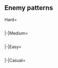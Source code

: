 <!--
{{Notice|The following enemy patterns and ship drops were auto-generated and currently are under review.<br>Use with caution!}}
-->
==Enemy patterns==
<!--
AUTOGENERATED, leave a comment on this subpage if you have found any issues (incorrect or missing info, non-optimal order, etc.)
-->
{{Section}}
<tabber>
Hard=
{{Event/Map|
{{Event/MapNode|A|Hard|x=93|y=152}}
{{Event/MapNode|B|Hard|x=158|y=193|size=30}}
{{Event/MapNode|C|Hard|x=182|y=120}}
{{Event/MapNode|D|Hard|x=190|y=224|size=30}}
{{Event/MapNode|E|Hard|x=210|y=175}}
{{Event/MapNode|F|Hard|x=250|y=142}}
{{Event/MapNode|G|Hard|x=265|y=215}}
{{Event/MapNode|H|Hard|x=292|y=277}}
{{Event/MapNode|I|Hard|x=297|y=112}}
{{Event/MapNode|J|Hard|x=345|y=200}}
{{Event/MapNode|K|Hard|x=352|y=305}}
{{Event/MapNode|L|Hard|x=350|y=68}}
{{Event/MapNode|M|Hard|x=379|y=260}}
{{Event/MapNode|N|Hard|x=375|y=160}}
{{Event/MapNode|O|Hard|x=425|y=230}}
{{Event/MapNode|P|Hard|x=409|y=75|size=30}}
{{Event/MapNode|Q|Hard|x=425|y=112|size=30}}
{{Event/MapNode|R|Hard|x=452|y=140|size=30}}
{{Event/MapNode|S|Hard|x=475|y=261}}
{{Event/MapNode|T|Hard|x=465|y=98|size=30}}
{{Event/MapNode|U|Hard|x=507|y=110|size=30}}
{{Event/MapNode|V|Hard|x=547|y=120|size=30}}
{{Event/MapNode|W|Hard|x=557|y=155|size=30}}
{{Event/MapNode|X|Hard|x=560|y=255}}
{{Event/MapNode|Y|Hard|x=580|y=220|size=30}}
{{Event/MapNode|Z|Hard|x=590|y=110}}
}}
<div class="scrollable" style="width:800px;max-height:400px;overflow:auto;">
{{NodeInfo|diff=Hard|name=深海潜水艦 待伏前衛部隊B群
|A
|Normal
|{{TooltipSimple|Echelon|21% (808/3883)}}<br>{{TooltipSimple|Line Abreast|21% (828/3883)}}
|Submarine Ka-Class/Elite
|Submarine Ka-Class/Elite
|Submarine Ka-Class/Elite
|Submarine Ka-Class/Elite
|-
|A
|Normal
|{{TooltipSimple|Echelon|20% (781/3883)}}<br>{{TooltipSimple|Line Abreast|19% (729/3883)}}
|Submarine Ka-Class/Elite
|Submarine Ka-Class/Elite
|Submarine Ka-Class/Elite
|Submarine Ka-Class/Elite
|Submarine Ka-Class
|Submarine Ka-Class
|-
|A
|Normal
|{{TooltipSimple|Echelon|19% (737/3883)}}
|Submarine Ka-Class/Flagship
|Submarine Ka-Class/Elite
|Submarine Ka-Class/Elite
|Submarine Ka-Class/Elite
|Submarine Ka-Class/Elite
|Submarine Ka-Class/Elite
}}
{{NodeInfo|diff=Hard|name=深海潜水艦 待伏支援部隊 II群
|C
|Normal
|{{TooltipSimple|Double Line|33% (836/2511)}}<br>{{TooltipSimple|Echelon|43% (1074/2511)}}
|Submarine So-Class/Flagship
|Submarine So-Class/Elite
|Submarine So-Class/Elite
|Light Cruiser Tsu-Class/Elite
|Destroyer I-Class/Late Model
|Destroyer I-Class/Late Model
|-
|C
|Normal
|{{TooltipSimple|Double Line|24% (601/2511)}}
|Submarine So-Class/Flagship
|Submarine So-Class/Flagship
|Submarine So-Class/Flagship
|Light Cruiser Tsu-Class/Elite
|Destroyer I-Class/Late Model
|Destroyer I-Class/Late Model
}}
{{NodeInfo|diff=Hard|name=深海潜水艦 待伏前衛部隊A群
|E
|Normal
|{{TooltipSimple|Echelon|31% (3261/10517)}}<br>{{TooltipSimple|Line Abreast|25% (2664/10517)}}
|Submarine Ka-Class/Elite
|Submarine Ka-Class/Elite
|Submarine Ka-Class/Elite
|Submarine Ka-Class/Elite
|Submarine Ka-Class
|Submarine Ka-Class
|-
|E
|Normal
|{{TooltipSimple|Echelon|24% (2543/10517)}}<br>{{TooltipSimple|Line Abreast|19% (2049/10517)}}
|Submarine Ka-Class/Flagship
|Submarine Ka-Class/Flagship
|Submarine Ka-Class/Flagship
|Submarine Ka-Class/Flagship
|Submarine Ka-Class
|Submarine Ka-Class
}}
{{NodeInfo|diff=Hard|name=深海潜水艦 待伏部隊本隊
|F
|Normal
|{{TooltipSimple|Echelon|15% (1486/10157)}}
|Submarine So-Class/Elite
|Submarine So-Class/Elite
|Submarine So-Class/Elite
|Submarine So-Class
|Submarine So-Class
|-
|F
|Normal
|{{TooltipSimple|Echelon|20% (1988/10157)}}
|Submarine So-Class/Elite
|Submarine So-Class/Elite
|Submarine So-Class/Elite
|Submarine So-Class/Elite
|Submarine So-Class
|-
|F
|Normal
|{{TooltipSimple|Echelon|31% (3122/10157)}}
|Submarine So-Class/Elite
|Submarine So-Class/Elite
|Submarine So-Class/Elite
|Submarine So-Class/Elite
|Submarine So-Class/Elite
|-
|F
|Normal
|{{TooltipSimple|Echelon|35% (3561/10157)}}
|Submarine So-Class/Flagship
|Submarine So-Class/Elite
|Submarine So-Class/Elite
|Submarine So-Class/Elite
|Submarine So-Class/Elite
}}
{{NodeInfo|diff=Hard|name=深海潜水艦 待伏前衛部隊C群
|G
|Normal
|{{TooltipSimple|Echelon|20% (3481/17080)}}<br>{{TooltipSimple|Line Abreast|20% (3418/17080)}}
|Submarine Ka-Class/Flagship
|Submarine Ka-Class
|Submarine Ka-Class
|-
|G
|Normal
|{{TooltipSimple|Echelon|20% (3412/17080)}}<br>{{TooltipSimple|Line Abreast|20% (3394/17080)}}
|Submarine Ka-Class/Flagship
|Submarine Ka-Class
|Submarine Ka-Class
|Submarine Ka-Class
|-
|G
|Normal
|{{TooltipSimple|Echelon|20% (3375/17080)}}
|Submarine Ka-Class/Flagship
|Submarine Ka-Class/Flagship
|Submarine Ka-Class
|Submarine Ka-Class
}}
{{NodeInfo|diff=Hard|name=深海潜水艦 待伏増派部隊
|H
|Normal
|{{TooltipSimple|Echelon|25% (406/1628)}}<br>{{TooltipSimple|Line Abreast|25% (409/1628)}}
|Submarine So-Class/Elite
|Submarine So-Class/Elite
|Submarine So-Class
|Submarine So-Class
|-
|H
|Normal
|{{TooltipSimple|Echelon|24% (397/1628)}}<br>{{TooltipSimple|Line Abreast|26% (416/1628)}}
|Submarine So-Class/Elite
|Submarine So-Class/Elite
|Submarine So-Class/Elite
|Submarine So-Class
|Submarine So-Class
}}
{{NodeInfo|diff=Hard|name=深海潜水艦 待伏支援部隊 I群
|I
|Normal
|{{TooltipSimple|Double Line|41% (3617/8789)}}<br>{{TooltipSimple|Echelon|30% (2627/8789)}}
|Light Cruiser He-Class/Flagship
|Light Cruiser Tsu-Class/Elite
|Destroyer I-Class/Late Model
|Destroyer I-Class/Late Model
|Submarine So-Class/Elite
|Submarine So-Class/Elite
|-
|I
|Normal
|{{TooltipSimple|Double Line|29% (2545/8789)}}
|Light Cruiser He-Class/Flagship
|Light Cruiser Tsu-Class/Elite
|Destroyer I-Class/Late Model
|Destroyer I-Class/Late Model
|Submarine So-Class/Flagship
|Submarine So-Class/Flagship
}}
{{NodeInfo|diff=Hard|name=深海任務部隊 艦載機群
|K
|Defense
|{{TooltipSimple|Diamond|26% (177/668)}}
|Aircraft Carrier Princess/IV
|Light Cruiser Tsu-Class/Elite
|Destroyer Ha-Class/Late Model
|Destroyer Ha-Class/Late Model
|Destroyer Ha-Class/Late Model
|Destroyer Ha-Class/Late Model
|-
|K
|Defense
|{{TooltipSimple|Diamond|44% (294/668)}}
|Aircraft Carrier Princess/IV
|Light Carrier Nu-Class/Elite II
|Light Cruiser Tsu-Class/Elite
|Destroyer Ha-Class/Late Model
|Destroyer Ha-Class/Late Model
|Destroyer Ha-Class/Late Model
|-
|K
|Defense
|{{TooltipSimple|Diamond|29% (197/668)}}
|Aircraft Carrier Princess/IV
|Light Carrier Nu-Class/Elite II
|Light Carrier Nu-Class/Elite II
|Light Cruiser Tsu-Class/Elite
|Destroyer Ha-Class/Late Model
|Destroyer Ha-Class/Late Model
}}
{{NodeInfo|diff=Hard|name=深海任務部隊 艦載機群
|M
|Defense
|{{TooltipSimple|Diamond|25% (4097/16425)}}
|Light Carrier Nu-Class/Flagship II
|Light Carrier Nu-Class/Elite
|Light Carrier Nu-Class/Elite
|Light Cruiser Tsu-Class/Elite
|Destroyer Ha-Class/Late Model
|Destroyer Ha-Class/Late Model
|-
|M
|Defense
|{{TooltipSimple|Diamond|45% (7384/16425)}}
|Light Carrier Nu-Class/Flagship II
|Light Carrier Nu-Class/Elite II
|Light Carrier Nu-Class/Elite
|Light Cruiser Tsu-Class/Elite
|Destroyer Ha-Class/Late Model
|Destroyer Ha-Class/Late Model
|-
|M
|Defense
|{{TooltipSimple|Diamond|30% (4944/16425)}}
|Light Carrier Nu-Class/Flagship II
|Light Carrier Nu-Class/Elite II
|Light Carrier Nu-Class/Elite II
|Light Cruiser Tsu-Class/Elite
|Destroyer Ha-Class/Late Model
|Destroyer Ha-Class/Late Model
}}
{{NodeInfo|diff=Hard|name=深海潜水艦 第二待伏部隊
|N
|Normal
|{{TooltipSimple|Echelon|24% (307/1288)}}
|Submarine So-Class/Elite
|Submarine So-Class/Elite
|Submarine So-Class/Elite
|Submarine So-Class
|Submarine So-Class
|-
|N
|Normal
|{{TooltipSimple|Echelon|27% (347/1288)}}
|Submarine So-Class/Elite
|Submarine So-Class/Elite
|Submarine So-Class/Elite
|Submarine So-Class/Elite
|Submarine So-Class/Elite
|-
|N
|Normal
|{{TooltipSimple|Echelon|26% (336/1288)}}
|Submarine So-Class/Flagship
|Submarine So-Class/Elite
|Submarine So-Class/Elite
|Submarine So-Class/Elite
|Submarine So-Class/Elite
|-
|N
|Normal
|{{TooltipSimple|Echelon|23% (298/1288)}}
|Submarine So-Class/Flagship
|Submarine So-Class/Flagship
|Submarine So-Class/Elite
|Submarine So-Class/Elite
|Submarine So-Class/Elite
}}
{{NodeInfo|diff=Hard|name=深海任務部隊 艦載機群
|R
|Defense
|{{TooltipSimple|Diamond|47% (4415/9326)}}
|Aircraft Carrier Princess/IV
|Light Carrier Nu-Class/Flagship III
|Light Cruiser Tsu-Class/Elite
|Destroyer Ha-Class/Late Model
|Destroyer Ha-Class/Late Model
|Destroyer Ha-Class/Late Model
|-
|R
|Defense
|{{TooltipSimple|Diamond|37% (3484/9326)}}
|Aircraft Carrier Princess/IV
|Light Carrier Nu-Class/Flagship III
|Light Carrier Nu-Class/Flagship III
|Light Cruiser Tsu-Class/Elite
|Destroyer Ha-Class/Late Model
|Destroyer Ha-Class/Late Model
|-
|R
|Defense
|{{TooltipSimple|Diamond|15% (1427/9326)}}
|Aircraft Carrier Princess/IV
|Light Carrier Nu-Class/Flagship III
|Light Carrier Nu-Class/Flagship III
|Light Carrier Nu-Class/Flagship III
|Destroyer Ha-Class/Late Model
|Destroyer Ha-Class/Late Model
}}
{{NodeInfo|diff=Hard|name=深棲棲艦 島嶼配備PT部隊
|S
|Night
|{{TooltipSimple|Line Ahead|34% (5366/15568)}}<br>{{TooltipSimple|Echelon|35% (5472/15568)}}
|PT Imp Pack/III
|PT Imp Pack/III
|PT Imp Pack/II
|PT Imp Pack/II
|PT Imp Pack/II
|-
|S
|Night
|{{TooltipSimple|Line Ahead|30% (4730/15568)}}
|PT Imp Pack/III
|PT Imp Pack/III
|PT Imp Pack/II
|PT Imp Pack/II
|PT Imp Pack/II
|PT Imp Pack/II
}}
{{NodeInfo|diff=Hard|name=深海任務部隊 艦載機群
|T
|Defense
|{{TooltipSimple|Diamond|45% (24771/54931)}}
|Aircraft Carrier Princess/IV
|Light Carrier Nu-Class/Elite II
|Light Cruiser Tsu-Class/Elite
|Destroyer Ha-Class/Late Model
|Destroyer Ha-Class/Late Model
|Destroyer Ha-Class/Late Model
|-
|T
|Defense
|{{TooltipSimple|Diamond|37% (20187/54931)}}
|Aircraft Carrier Princess/IV
|Light Carrier Nu-Class/Elite II
|Light Carrier Nu-Class/Elite II
|Light Cruiser Tsu-Class/Elite
|Destroyer Ha-Class/Late Model
|Destroyer Ha-Class/Late Model
|-
|T
|Defense
|{{TooltipSimple|Diamond|18% (9973/54931)}}
|Aircraft Carrier Princess/IV
|Light Carrier Nu-Class/Flagship III
|Light Carrier Nu-Class/Flagship III
|Light Cruiser Tsu-Class/Elite
|Destroyer Ha-Class/Late Model
|Destroyer Ha-Class/Late Model
}}
{{NodeInfo|diff=Hard|name=深海任務部隊 艦載機群
|U
|Defense
|{{TooltipSimple|Diamond|45% (22254/49855)}}
|Light Carrier Nu-Class/Kai Flagship IV
|Light Carrier Nu-Class/Elite II
|Light Carrier Nu-Class/Elite II
|Light Cruiser Tsu-Class/Elite
|Destroyer Ha-Class/Late Model
|Destroyer Ha-Class/Late Model
|-
|U
|Defense
|{{TooltipSimple|Diamond|36% (18192/49855)}}
|Light Carrier Nu-Class/Kai Flagship IV
|Light Carrier Nu-Class/Flagship III
|Light Carrier Nu-Class/Flagship III
|Light Cruiser Tsu-Class/Elite
|Destroyer Ha-Class/Late Model
|Destroyer Ha-Class/Late Model
|-
|U
|Defense
|{{TooltipSimple|Diamond|19% (9409/49855)}}
|Light Carrier Nu-Class/Kai Flagship IV
|Light Carrier Nu-Class/Flagship III
|Light Carrier Nu-Class/Flagship III
|Light Carrier Nu-Class/Flagship III
|Destroyer Ha-Class/Late Model
|Destroyer Ha-Class/Late Model
}}
{{NodeInfo|diff=Hard|name=深海任務部隊 護衛艦艇群
|V
|Normal
|{{TooltipSimple|Line Ahead|53% (25536/48259)}}<br>{{TooltipSimple|Double Line|28% (13729/48259)}}
|Light Cruiser He-Class/Flagship
|Light Cruiser Tsu-Class/Elite
|Destroyer Ha-Class/Late Model Elite
|Destroyer Ha-Class/Late Model Elite
|Destroyer Ha-Class/Late Model
|Destroyer Ha-Class/Late Model
|-
|V
|Normal
|{{TooltipSimple|Line Ahead|19% (8994/48259)}}
|Light Cruiser He-Class/Flagship
|Light Cruiser Tsu-Class/Elite
|Light Cruiser Tsu-Class/Elite
|Destroyer Ha-Class/Late Model Elite
|Destroyer Ha-Class/Late Model Elite
|Destroyer Ha-Class/Late Model Elite
}}
{{NodeInfo|diff=Hard|name=深海任務部隊 護衛空母群
|W
|Normal
|{{TooltipSimple|Line Ahead|45% (20916/46543)}}<br>{{TooltipSimple|Diamond|37% (17148/46543)}}
|Light Carrier Nu-Class/Flagship III
|Light Carrier Nu-Class/Flagship III
|Battleship Ru-Class/Flagship
|Light Cruiser Tsu-Class/Elite
|Destroyer Ha-Class/Late Model
|Destroyer Ha-Class/Late Model
|-
|W
|Normal
|{{TooltipSimple|Line Ahead|18% (8479/46543)}}
|Light Carrier Nu-Class/Flagship III
|Light Carrier Nu-Class/Flagship III
|Battleship Ru-Class/Kai Flagship
|Light Cruiser Tsu-Class/Elite
|Destroyer Ha-Class/Late Model Elite
|Destroyer Ha-Class/Late Model Elite
}}
{{NodeInfo|diff=Hard|name=深棲棲艦 海峡配備水雷戦隊
|X
|Night
|{{TooltipSimple|Line Ahead|35% (4272/12134)}}<br>{{TooltipSimple|Echelon|35% (4201/12134)}}
|Destroyer Ro-Class/Late Model
|Destroyer Ro-Class/Late Model
|Destroyer Ro-Class/Late Model
|Destroyer Ro-Class/Late Model
|PT Imp Pack/III
|PT Imp Pack/III
|-
|X
|Night
|{{TooltipSimple|Line Ahead|30% (3661/12134)}}
|Destroyer Ro-Class/Late Model
|Destroyer Ro-Class/Late Model
|Destroyer Ro-Class/Late Model
|Destroyer Ro-Class/Late Model
|PT Imp Pack/IV
|PT Imp Pack/IV
}}
{{NodeInfo|diff=Hard|name=深棲棲艦 海峡旧式戦艦部隊
|Y
|NightToDay
|{{TooltipSimple|Cruising<br>Formation 4|41% (4399/10766)}}
|Battleship Ru-Class/Flagship
|Battleship Ru-Class/Flagship
|Battleship Ru-Class/Flagship
|Battleship Ru-Class/Flagship
|Battleship Ru-Class/Elite
|Battleship Ru-Class/Elite
|Heavy Cruiser Ri-Class/Flagship
|Heavy Cruiser Ri-Class/Flagship
|Destroyer Ro-Class/Late Model
|Destroyer Ro-Class/Late Model
|Destroyer I-Class
|Destroyer I-Class
|-
|Y
|NightToDay
|{{TooltipSimple|Cruising<br>Formation 4|59% (6367/10766)}}
|Battleship Ru-Class/Flagship
|Battleship Ru-Class/Flagship
|Battleship Ru-Class/Flagship
|Battleship Ru-Class/Flagship
|Battleship Ru-Class/Flagship
|Battleship Ru-Class/Flagship
|Heavy Cruiser Ri-Class/Flagship
|Heavy Cruiser Ri-Class/Flagship
|Destroyer Ro-Class/Late Model
|Destroyer Ro-Class/Late Model
|Destroyer Ro-Class/Late Model
|Destroyer Ro-Class/Late Model
}}
{{NodeInfo|diff=Hard|name=深海任務部隊 護衛空母群
|Z
|Boss
|{{TooltipSimple|Cruising<br>Formation 4|83% (34178/41149)}}
|Light Carrier Nu-Class/Kai Flagship IV
|Light Carrier Nu-Class/Elite II
|Light Carrier Nu-Class/Elite II
|Battleship Ru-Class/Flagship
|Destroyer Ha-Class/Late Model
|Destroyer Ha-Class/Late Model
|Light Cruiser He-Class/Flagship
|Light Cruiser Tsu-Class/Elite
|Destroyer Ha-Class/Late Model
|Destroyer Ha-Class/Late Model
|Destroyer Ha-Class/Late Model
|Destroyer Ha-Class/Late Model
|-
|Z
|Boss
|{{TooltipSimple|Cruising<br>Formation 4|17% (6971/41149)}}<br>(Final)
|Light Carrier Nu-Class/Kai Flagship IV
|Light Carrier Nu-Class/Elite II
|Light Carrier Nu-Class/Elite II
|Battleship Ru-Class/Kai Flagship
|Destroyer Ha-Class/Late Model Elite
|Destroyer Ha-Class/Late Model Elite
|Light Cruiser He-Class/Flagship
|Light Cruiser Tsu-Class/Elite
|Destroyer Ha-Class/Late Model Elite
|Destroyer Ha-Class/Late Model Elite
|Destroyer Ha-Class/Late Model Elite
|Destroyer Ha-Class/Late Model Elite
}}
</div> <!-- overflow -->
|-|Medium=
{{Event/Map|
{{Event/MapNode|A|Medium|x=93|y=152}}
{{Event/MapNode|B|Medium|x=158|y=193|size=30}}
{{Event/MapNode|C|Medium|x=182|y=120}}
{{Event/MapNode|D|Medium|x=190|y=224|size=30}}
{{Event/MapNode|E|Medium|x=210|y=175}}
{{Event/MapNode|F|Medium|x=250|y=142}}
{{Event/MapNode|G|Medium|x=265|y=215}}
{{Event/MapNode|H|Medium|x=292|y=277}}
{{Event/MapNode|I|Medium|x=297|y=112}}
{{Event/MapNode|J|Medium|x=345|y=200}}
{{Event/MapNode|K|Medium|x=352|y=305}}
{{Event/MapNode|L|Medium|x=350|y=68}}
{{Event/MapNode|M|Medium|x=379|y=260}}
{{Event/MapNode|N|Medium|x=375|y=160}}
{{Event/MapNode|O|Medium|x=425|y=230}}
{{Event/MapNode|P|Medium|x=409|y=75|size=30}}
{{Event/MapNode|Q|Medium|x=425|y=112|size=30}}
{{Event/MapNode|R|Medium|x=452|y=140|size=30}}
{{Event/MapNode|S|Medium|x=475|y=261}}
{{Event/MapNode|T|Medium|x=465|y=98|size=30}}
{{Event/MapNode|U|Medium|x=507|y=110|size=30}}
{{Event/MapNode|V|Medium|x=547|y=120|size=30}}
{{Event/MapNode|W|Medium|x=557|y=155|size=30}}
{{Event/MapNode|X|Medium|x=560|y=255}}
{{Event/MapNode|Y|Medium|x=580|y=220|size=30}}
{{Event/MapNode|Z|Medium|x=590|y=110}}
}}
<div class="scrollable" style="width:800px;max-height:400px;overflow:auto;">
{{NodeInfo|diff=Medium|name=深海潜水艦 待伏前衛部隊B群
|A
|Normal
|{{TooltipSimple|Echelon|24% (277/1132)}}<br>{{TooltipSimple|Line Abreast|26% (291/1132)}}
|Submarine Ka-Class/Elite
|Submarine Ka-Class/Elite
|Submarine Ka-Class
|Submarine Ka-Class
|-
|A
|Normal
|{{TooltipSimple|Echelon|14% (163/1132)}}<br>{{TooltipSimple|Line Abreast|13% (152/1132)}}
|Submarine Ka-Class/Elite
|Submarine Ka-Class/Elite
|Submarine Ka-Class/Elite
|Submarine Ka-Class/Elite
|-
|A
|Normal
|{{TooltipSimple|Echelon|11% (119/1132)}}<br>{{TooltipSimple|Line Abreast|11% (130/1132)}}
|Submarine Ka-Class/Elite
|Submarine Ka-Class/Elite
|Submarine Ka-Class/Elite
|Submarine Ka-Class/Elite
|Submarine Ka-Class
|Submarine Ka-Class
}}
{{NodeInfo|diff=Medium|name=深海潜水艦 待伏支援部隊 II群
|C
|Normal
|{{TooltipSimple|Double Line|37% (289/785)}}<br>{{TooltipSimple|Echelon|39% (309/785)}}
|Submarine So-Class/Elite
|Submarine So-Class
|Submarine So-Class
|Light Cruiser Tsu-Class
|Destroyer I-Class
|Destroyer I-Class
|-
|C
|Normal
|{{TooltipSimple|Double Line|24% (187/785)}}
|Submarine So-Class/Elite
|Submarine So-Class/Elite
|Submarine So-Class/Elite
|Light Cruiser Tsu-Class
|Destroyer I-Class
|Destroyer I-Class
}}
{{NodeInfo|diff=Medium|name=深海潜水艦 待伏前衛部隊A群
|E
|Normal
|{{TooltipSimple|Echelon|19% (696/3619)}}<br>{{TooltipSimple|Line Abreast|20% (724/3619)}}
|Submarine Ka-Class/Elite
|Submarine Ka-Class/Elite
|Submarine Ka-Class
|Submarine Ka-Class
|Submarine Ka-Class
|-
|E
|Normal
|{{TooltipSimple|Echelon|20% (732/3619)}}<br>{{TooltipSimple|Line Abreast|21% (746/3619)}}
|Submarine Ka-Class/Elite
|Submarine Ka-Class/Elite
|Submarine Ka-Class/Elite
|Submarine Ka-Class
|Submarine Ka-Class
|Submarine Ka-Class
|-
|E
|Normal
|{{TooltipSimple|Echelon|10% (350/3619)}}<br>{{TooltipSimple|Line Abreast|10% (371/3619)}}
|Submarine Ka-Class/Elite
|Submarine Ka-Class/Elite
|Submarine Ka-Class/Elite
|Submarine Ka-Class/Elite
|Submarine Ka-Class
|Submarine Ka-Class
}}
{{NodeInfo|diff=Medium|name=深海潜水艦 待伏部隊本隊
|F
|Normal
|{{TooltipSimple|Echelon|51% (1832/3558)}}
|Submarine So-Class/Elite
|Submarine So-Class
|Submarine So-Class
|Submarine So-Class
|-
|F
|Normal
|{{TooltipSimple|Echelon|34% (1201/3558)}}
|Submarine So-Class/Elite
|Submarine So-Class/Elite
|Submarine So-Class
|Submarine So-Class
|Submarine So-Class
|-
|F
|Normal
|{{TooltipSimple|Echelon|15% (525/3558)}}
|Submarine So-Class/Elite
|Submarine So-Class/Elite
|Submarine So-Class/Elite
|Submarine So-Class
|Submarine So-Class
}}
{{NodeInfo|diff=Medium|name=深海潜水艦 待伏前衛部隊C群
|G
|Normal
|{{TooltipSimple|Echelon|30% (2308/7615)}}<br>{{TooltipSimple|Line Abreast|29% (2230/7615)}}
|Submarine Ka-Class/Elite
|Submarine Ka-Class
|Submarine Ka-Class
|-
|G
|Normal
|{{TooltipSimple|Echelon|20% (1540/7615)}}<br>{{TooltipSimple|Line Abreast|20% (1537/7615)}}
|Submarine Ka-Class/Flagship
|Submarine Ka-Class
|Submarine Ka-Class
}}
{{NodeInfo|diff=Medium|name=深海潜水艦 待伏増派部隊
|H
|Normal
|{{TooltipSimple|Echelon|9% (32/341)}}<br>{{TooltipSimple|Line Abreast|10% (34/341)}}
|Submarine So-Class/Elite
|Submarine So-Class
|Submarine So-Class
|-
|H
|Normal
|{{TooltipSimple|Echelon|27% (92/341)}}<br>{{TooltipSimple|Line Abreast|24% (81/341)}}
|Submarine So-Class/Elite
|Submarine So-Class
|Submarine So-Class
|Submarine So-Class
|-
|H
|Normal
|{{TooltipSimple|Echelon|12% (40/341)}}<br>{{TooltipSimple|Line Abreast|18% (62/341)}}
|Submarine So-Class/Elite
|Submarine So-Class/Elite
|Submarine So-Class
|Submarine So-Class
}}
{{NodeInfo|diff=Medium|name=深海潜水艦 待伏支援部隊 I群
|I
|Normal
|{{TooltipSimple|Double Line|41% (1375/3341)}}<br>{{TooltipSimple|Echelon|30% (1001/3341)}}
|Light Cruiser Ho-Class/Flagship
|Light Cruiser Tsu-Class
|Destroyer I-Class
|Destroyer I-Class
|Submarine So-Class
|Submarine So-Class
|-
|I
|Normal
|{{TooltipSimple|Double Line|29% (965/3341)}}
|Light Cruiser Ho-Class/Flagship
|Light Cruiser Tsu-Class
|Destroyer I-Class
|Destroyer I-Class
|Submarine So-Class/Elite
|Submarine So-Class/Elite
}}
{{NodeInfo|diff=Medium|name=深海任務部隊 艦載機群
|K
|Defense
|{{TooltipSimple|Diamond|23% (53/235)}}
|Aircraft Carrier Princess/III
|Light Cruiser Tsu-Class
|Destroyer Ro-Class/Late Model
|Destroyer Ro-Class/Late Model
|Destroyer Ro-Class/Late Model
|Destroyer Ro-Class/Late Model
|-
|K
|Defense
|{{TooltipSimple|Diamond|43% (101/235)}}
|Aircraft Carrier Princess/III
|Light Carrier Nu-Class/Elite
|Light Cruiser Tsu-Class
|Destroyer Ro-Class/Late Model
|Destroyer Ro-Class/Late Model
|Destroyer Ro-Class/Late Model
|-
|K
|Defense
|{{TooltipSimple|Diamond|34% (81/235)}}
|Aircraft Carrier Princess/III
|Light Carrier Nu-Class/Elite
|Light Carrier Nu-Class/Elite
|Light Cruiser Tsu-Class
|Destroyer Ro-Class/Late Model
|Destroyer Ro-Class/Late Model
}}
{{NodeInfo|diff=Medium|name=深海任務部隊 艦載機群
|M
|Defense
|{{TooltipSimple|Diamond|26% (1899/7343)}}
|Light Carrier Nu-Class/Flagship II
|Light Carrier Nu-Class
|Light Carrier Nu-Class
|Light Cruiser Tsu-Class
|Destroyer Ro-Class/Late Model
|Destroyer Ro-Class/Late Model
|-
|M
|Defense
|{{TooltipSimple|Diamond|45% (3284/7343)}}
|Light Carrier Nu-Class/Flagship II
|Light Carrier Nu-Class/Elite
|Light Carrier Nu-Class
|Light Cruiser Tsu-Class
|Destroyer Ro-Class/Late Model
|Destroyer Ro-Class/Late Model
|-
|M
|Defense
|{{TooltipSimple|Diamond|29% (2160/7343)}}
|Light Carrier Nu-Class/Flagship II
|Light Carrier Nu-Class/Elite
|Light Carrier Nu-Class/Elite
|Light Cruiser Tsu-Class
|Destroyer Ro-Class/Late Model
|Destroyer Ro-Class/Late Model
}}
{{NodeInfo|diff=Medium|name=深海潜水艦 第二待伏部隊
|N
|Normal
|{{TooltipSimple|Echelon|17% (91/533)}}
|Submarine So-Class/Elite
|Submarine So-Class
|Submarine So-Class
|Submarine So-Class
|-
|N
|Normal
|{{TooltipSimple|Echelon|29% (156/533)}}
|Submarine So-Class/Elite
|Submarine So-Class/Elite
|Submarine So-Class
|Submarine So-Class
|-
|N
|Normal
|{{TooltipSimple|Echelon|34% (179/533)}}
|Submarine So-Class/Elite
|Submarine So-Class/Elite
|Submarine So-Class
|Submarine So-Class
|Submarine So-Class
|-
|N
|Normal
|{{TooltipSimple|Echelon|20% (107/533)}}
|Submarine So-Class/Elite
|Submarine So-Class/Elite
|Submarine So-Class/Elite
|Submarine So-Class
|Submarine So-Class
}}
{{NodeInfo|diff=Medium|name=深海任務部隊 艦載機群
|R
|Defense
|{{TooltipSimple|Diamond|55% (422/764)}}
|Aircraft Carrier Princess/III
|Light Carrier Nu-Class/Elite II
|Light Cruiser Tsu-Class
|Destroyer Ro-Class/Late Model
|Destroyer Ro-Class/Late Model
|Destroyer Ro-Class/Late Model
|-
|R
|Defense
|{{TooltipSimple|Diamond|40% (309/764)}}
|Aircraft Carrier Princess/III
|Light Carrier Nu-Class/Elite II
|Light Carrier Nu-Class/Elite II
|Light Cruiser Tsu-Class
|Destroyer Ro-Class/Late Model
|Destroyer Ro-Class/Late Model
|-
|R
|Defense
|{{TooltipSimple|Diamond|4% (33/764)}}
|Aircraft Carrier Princess/III
|Light Carrier Nu-Class/Elite II
|Light Carrier Nu-Class/Elite II
|Light Carrier Nu-Class/Elite II
|Destroyer Ro-Class/Late Model
|Destroyer Ro-Class/Late Model
}}
{{NodeInfo|diff=Medium|name=深棲棲艦 島嶼配備PT部隊
|S
|Night
|{{TooltipSimple|Line Ahead|35% (2455/7062)}}<br>{{TooltipSimple|Echelon|35% (2504/7062)}}
|PT Imp Pack/II
|PT Imp Pack/II
|PT Imp Pack
|PT Imp Pack
|-
|S
|Night
|{{TooltipSimple|Line Ahead|30% (2103/7062)}}
|PT Imp Pack/II
|PT Imp Pack/II
|PT Imp Pack
|PT Imp Pack
|PT Imp Pack
}}
{{NodeInfo|diff=Medium|name=深海任務部隊 艦載機群
|T
|Defense
|{{TooltipSimple|Diamond|49% (12541/25742)}}
|Aircraft Carrier Princess/III
|Light Carrier Nu-Class/Elite
|Light Cruiser Tsu-Class
|Destroyer Ro-Class/Late Model
|Destroyer Ro-Class/Late Model
|Destroyer Ro-Class/Late Model
|-
|T
|Defense
|{{TooltipSimple|Diamond|39% (10124/25742)}}
|Aircraft Carrier Princess/III
|Light Carrier Nu-Class/Elite II
|Light Cruiser Tsu-Class
|Destroyer Ro-Class/Late Model
|Destroyer Ro-Class/Late Model
|Destroyer Ro-Class/Late Model
|-
|T
|Defense
|{{TooltipSimple|Diamond|12% (3077/25742)}}
|Aircraft Carrier Princess/III
|Light Carrier Nu-Class/Elite II
|Light Carrier Nu-Class/Elite
|Light Cruiser Tsu-Class
|Destroyer Ro-Class/Late Model
|Destroyer Ro-Class/Late Model
}}
{{NodeInfo|diff=Medium|name=深海任務部隊 艦載機群
|U
|Defense
|{{TooltipSimple|Diamond|48% (11310/23419)}}
|Light Carrier Nu-Class/Kai Flagship IV
|Light Carrier Nu-Class/Elite
|Light Carrier Nu-Class/Elite
|Light Cruiser Tsu-Class
|Destroyer Ro-Class/Late Model
|Destroyer Ro-Class/Late Model
|-
|U
|Defense
|{{TooltipSimple|Diamond|39% (9169/23419)}}
|Light Carrier Nu-Class/Kai Flagship IV
|Light Carrier Nu-Class/Elite II
|Light Carrier Nu-Class/Elite II
|Light Cruiser Tsu-Class
|Destroyer Ro-Class/Late Model
|Destroyer Ro-Class/Late Model
|-
|U
|Defense
|{{TooltipSimple|Diamond|13% (2940/23419)}}
|Light Carrier Nu-Class/Kai Flagship IV
|Light Carrier Nu-Class/Elite II
|Light Carrier Nu-Class/Elite II
|Light Carrier Nu-Class/Elite II
|Destroyer Ro-Class/Late Model
|Destroyer Ro-Class/Late Model
}}
{{NodeInfo|diff=Medium|name=深海任務部隊 護衛艦艇群
|V
|Normal
|{{TooltipSimple|Line Ahead|44% (10146/22895)}}<br>{{TooltipSimple|Double Line|43% (9878/22895)}}
|Light Cruiser Ho-Class/Flagship
|Light Cruiser Tsu-Class/Elite
|Destroyer Ro-Class/Late Model
|Destroyer Ro-Class/Late Model
|Destroyer I-Class
|Destroyer I-Class
|-
|V
|Normal
|{{TooltipSimple|Double Line|13% (2871/22895)}}
|Light Cruiser Ho-Class/Flagship
|Light Cruiser Tsu-Class/Elite
|Destroyer Ro-Class/Late Model
|Destroyer Ro-Class/Late Model
|Destroyer Ro-Class/Late Model
|Destroyer Ro-Class/Late Model
}}
{{NodeInfo|diff=Medium|name=深海任務部隊 護衛空母群
|W
|Normal
|{{TooltipSimple|Line Ahead|48% (10796/22492)}}<br>{{TooltipSimple|Diamond|39% (8873/22492)}}
|Light Carrier Nu-Class/Elite II
|Light Carrier Nu-Class/Elite II
|Battleship Ru-Class/Flagship
|Destroyer Ro-Class/Late Model
|Destroyer Ro-Class/Late Model
|Destroyer I-Class
|-
|W
|Normal
|{{TooltipSimple|Line Ahead|13% (2823/22492)}}
|Light Carrier Nu-Class/Elite II
|Light Carrier Nu-Class/Elite II
|Battleship Ru-Class/Flagship
|Light Cruiser Tsu-Class
|Destroyer Ro-Class/Late Model
|Destroyer Ro-Class/Late Model
}}
{{NodeInfo|diff=Medium|name=深棲棲艦 海峡配備水雷戦隊
|X
|Night
|{{TooltipSimple|Line Ahead|34% (2102/6104)}}<br>{{TooltipSimple|Echelon|36% (2177/6104)}}
|Destroyer Ro-Class/Late Model
|Destroyer Ro-Class/Late Model
|Destroyer I-Class
|Destroyer I-Class
|PT Imp Pack
|PT Imp Pack
|-
|X
|Night
|{{TooltipSimple|Double Line|30% (1825/6104)}}
|Destroyer Ro-Class/Late Model
|Destroyer Ro-Class/Late Model
|Destroyer I-Class
|Destroyer I-Class
|PT Imp Pack/II
|PT Imp Pack/II
}}
{{NodeInfo|diff=Medium|name=深棲棲艦 海峡旧式戦艦部隊
|Y
|NightToDay
|{{TooltipSimple|Cruising<br>Formation 4|45% (2476/5544)}}
|Battleship Ru-Class/Flagship
|Battleship Ru-Class/Flagship
|Battleship Ru-Class/Elite
|Battleship Ru-Class/Elite
|Battleship Ru-Class/Elite
|Battleship Ru-Class/Elite
|Heavy Cruiser Ri-Class/Flagship
|Destroyer Ro-Class/Late Model
|Destroyer Ro-Class/Late Model
|Destroyer I-Class
|Destroyer I-Class
|Destroyer I-Class
|-
|Y
|NightToDay
|{{TooltipSimple|Cruising<br>Formation 4|55% (3068/5544)}}
|Battleship Ru-Class/Flagship
|Battleship Ru-Class/Flagship
|Battleship Ru-Class/Flagship
|Battleship Ru-Class/Elite
|Battleship Ru-Class/Elite
|Battleship Ru-Class/Elite
|Heavy Cruiser Ri-Class/Flagship
|Heavy Cruiser Ri-Class/Flagship
|Destroyer Ro-Class/Late Model
|Destroyer Ro-Class/Late Model
|Destroyer I-Class
|Destroyer I-Class
}}
{{NodeInfo|diff=Medium|name=深海任務部隊 護衛空母群
|Z
|Boss
|{{TooltipSimple|Cruising<br>Formation 4|88% (18754/21380)}}
|Light Carrier Nu-Class/Kai Elite III
|Light Carrier Nu-Class/Elite
|Light Carrier Nu-Class/Elite
|Battleship Ru-Class/Flagship
|Destroyer Ro-Class/Late Model
|Destroyer Ro-Class/Late Model
|Light Cruiser Ho-Class/Flagship
|Light Cruiser Tsu-Class
|Destroyer Ro-Class/Late Model
|Destroyer I-Class
|Destroyer I-Class
|Destroyer I-Class
|-
|Z
|Boss
|{{TooltipSimple|Cruising<br>Formation 4|12% (2626/21380)}}<br>(Final)
|Light Carrier Nu-Class/Kai Elite III
|Light Carrier Nu-Class/Elite II
|Light Carrier Nu-Class/Elite II
|Battleship Ru-Class/Flagship
|Destroyer Ro-Class/Late Model
|Destroyer Ro-Class/Late Model
|Light Cruiser Ho-Class/Flagship
|Light Cruiser Tsu-Class
|Destroyer Ro-Class/Late Model
|Destroyer Ro-Class/Late Model
|Destroyer I-Class
|Destroyer I-Class
}}
</div> <!-- overflow -->
|-|Easy=
{{Event/Map|
{{Event/MapNode|A|Easy|x=93|y=152}}
{{Event/MapNode|B|Easy|x=158|y=193|size=30}}
{{Event/MapNode|C|Easy|x=182|y=120}}
{{Event/MapNode|D|Easy|x=190|y=224|size=30}}
{{Event/MapNode|E|Easy|x=210|y=175}}
{{Event/MapNode|F|Easy|x=250|y=142}}
{{Event/MapNode|G|Easy|x=265|y=215}}
{{Event/MapNode|H|Easy|x=292|y=277}}
{{Event/MapNode|I|Easy|x=297|y=112}}
{{Event/MapNode|J|Easy|x=345|y=200}}
{{Event/MapNode|K|Easy|x=352|y=305}}
{{Event/MapNode|L|Easy|x=350|y=68}}
{{Event/MapNode|M|Easy|x=379|y=260}}
{{Event/MapNode|N|Easy|x=375|y=160}}
{{Event/MapNode|O|Easy|x=425|y=230}}
{{Event/MapNode|P|Easy|x=409|y=75|size=30}}
{{Event/MapNode|Q|Easy|x=425|y=112|size=30}}
{{Event/MapNode|R|Easy|x=452|y=140|size=30}}
{{Event/MapNode|S|Easy|x=475|y=261}}
{{Event/MapNode|T|Easy|x=465|y=98|size=30}}
{{Event/MapNode|U|Easy|x=507|y=110|size=30}}
{{Event/MapNode|V|Easy|x=547|y=120|size=30}}
{{Event/MapNode|W|Easy|x=557|y=155|size=30}}
{{Event/MapNode|X|Easy|x=560|y=255}}
{{Event/MapNode|Y|Easy|x=580|y=220|size=30}}
{{Event/MapNode|Z|Easy|x=590|y=110}}
}}
<div class="scrollable" style="width:800px;max-height:400px;overflow:auto;">
{{NodeInfo|diff=Easy|name=深海潜水艦 待伏前衛部隊B群
|A
|Normal
|{{TooltipSimple|Echelon|32% (907/2836)}}<br>{{TooltipSimple|Line Abreast|31% (871/2836)}}
|Submarine Ka-Class/Elite
|Submarine Ka-Class
|Submarine Ka-Class
|Submarine Ka-Class
|-
|A
|Normal
|{{TooltipSimple|Echelon|18% (524/2836)}}<br>{{TooltipSimple|Line Abreast|19% (534/2836)}}
|Submarine Ka-Class/Elite
|Submarine Ka-Class/Elite
|Submarine Ka-Class
|Submarine Ka-Class
}}
{{NodeInfo|diff=Easy|name=深海潜水艦 待伏支援部隊 II群
|C
|Normal
|{{TooltipSimple|Double Line|31% (509/1628)}}
|Submarine So-Class
|Submarine So-Class
|Submarine So-Class
|Light Cruiser Tsu-Class
|Destroyer I-Class
|Destroyer I-Class
|-
|C
|Normal
|{{TooltipSimple|Double Line|29% (472/1628)}}<br>{{TooltipSimple|Echelon|40% (647/1628)}}
|Submarine So-Class
|Submarine So-Class
|Light Cruiser Tsu-Class
|Destroyer I-Class
|Destroyer I-Class
|Destroyer I-Class
}}
{{NodeInfo|diff=Easy|name=深海潜水艦 待伏前衛部隊A群
|E
|Normal
|{{TooltipSimple|Echelon|30% (1725/5836)}}
|Submarine Ka-Class/Elite
|Submarine Ka-Class
|Submarine Ka-Class
|Submarine Ka-Class
|-
|E
|Normal
|{{TooltipSimple|Echelon|36% (2088/5836)}}<br>{{TooltipSimple|Line Abreast|35% (2023/5836)}}
|Submarine Ka-Class/Elite
|Submarine Ka-Class/Elite
|Submarine Ka-Class
|Submarine Ka-Class
|Submarine Ka-Class
}}
{{NodeInfo|diff=Easy|name=深海潜水艦 待伏部隊本隊
|F
|Normal
|{{TooltipSimple|Echelon|19% (1070/5684)}}
|Submarine So-Class
|Submarine So-Class
|Submarine So-Class
|-
|F
|Normal
|{{TooltipSimple|Echelon|29% (1647/5684)}}
|Submarine So-Class
|Submarine So-Class
|Submarine So-Class
|Submarine So-Class
|-
|F
|Normal
|{{TooltipSimple|Echelon|36% (2049/5684)}}
|Submarine So-Class/Elite
|Submarine So-Class
|Submarine So-Class
|Submarine So-Class
|-
|F
|Normal
|{{TooltipSimple|Echelon|16% (918/5684)}}
|Submarine So-Class/Elite
|Submarine So-Class
|Submarine So-Class
|Submarine So-Class
|Submarine So-Class
}}
{{NodeInfo|diff=Easy|name=深海潜水艦 待伏前衛部隊C群
|G
|Normal
|{{TooltipSimple|Echelon|30% (2620/8700)}}<br>{{TooltipSimple|Line Abreast|30% (2583/8700)}}
|Submarine Ka-Class
|Submarine Ka-Class
|Submarine Ka-Class
|-
|G
|Normal
|{{TooltipSimple|Echelon|21% (1791/8700)}}<br>{{TooltipSimple|Line Abreast|20% (1706/8700)}}
|Submarine Ka-Class/Elite
|Submarine Ka-Class
|Submarine Ka-Class
}}
{{NodeInfo|diff=Easy|name=深海潜水艦 待伏増派部隊
|H
|Normal
|{{TooltipSimple|Echelon|32% (545/1728)}}
|Submarine So-Class
|Submarine So-Class
|Submarine So-Class
|-
|H
|Normal
|{{TooltipSimple|Echelon|26% (450/1728)}}<br>{{TooltipSimple|Line Abreast|23% (391/1728)}}
|Submarine So-Class/Elite
|Submarine So-Class
|Submarine So-Class
|-
|H
|Normal
|{{TooltipSimple|Echelon|9% (161/1728)}}<br>{{TooltipSimple|Line Abreast|10% (181/1728)}}
|Submarine So-Class/Elite
|Submarine So-Class
|Submarine So-Class
|Submarine So-Class
}}
{{NodeInfo|diff=Easy|name=深海潜水艦 待伏支援部隊 I群
|I
|Normal
|{{TooltipSimple|Double Line|31% (1673/5479)}}<br>{{TooltipSimple|Echelon|19% (1065/5479)}}
|Light Cruiser Ho-Class/Elite
|Light Cruiser Tsu-Class
|Destroyer I-Class
|Submarine So-Class
|-
|I
|Normal
|{{TooltipSimple|Double Line|31% (1680/5479)}}
|Light Cruiser Ho-Class/Elite
|Light Cruiser Tsu-Class
|Destroyer I-Class
|Destroyer I-Class
|Submarine So-Class
|-
|I
|Normal
|{{TooltipSimple|Echelon|19% (1061/5479)}}
|Light Cruiser Ho-Class/Flagship
|Light Cruiser Tsu-Class
|Destroyer I-Class
|Destroyer I-Class
|Submarine So-Class
|Submarine So-Class
}}
{{NodeInfo|diff=Easy|name=深海任務部隊 艦載機群
|K
|Defense
|{{TooltipSimple|Diamond|51% (739/1445)}}
|Light Carrier Nu-Class/Flagship II
|Light Cruiser Tsu-Class
|Destroyer I-Class/Late Model
|Destroyer I-Class/Late Model
|Destroyer I-Class
|Destroyer I-Class
|-
|K
|Defense
|{{TooltipSimple|Diamond|25% (364/1445)}}
|Aircraft Carrier Princess/II
|Light Cruiser Tsu-Class
|Destroyer I-Class/Late Model
|Destroyer I-Class/Late Model
|Destroyer I-Class
|Destroyer I-Class
|-
|K
|Defense
|{{TooltipSimple|Diamond|24% (342/1445)}}
|Aircraft Carrier Princess/II
|Light Carrier Nu-Class/Elite
|Light Cruiser Tsu-Class
|Destroyer I-Class/Late Model
|Destroyer I-Class
|Destroyer I-Class
}}
{{NodeInfo|diff=Easy|name=深海任務部隊 艦載機群
|M
|Defense
|{{TooltipSimple|Diamond|50% (4165/8330)}}
|Light Carrier Nu-Class/Elite
|Light Carrier Nu-Class
|Light Carrier Nu-Class
|Light Cruiser Tsu-Class
|Destroyer I-Class
|Destroyer I-Class
|-
|M
|Defense
|{{TooltipSimple|Diamond|25% (2064/8330)}}
|Light Carrier Nu-Class/Elite II
|Light Carrier Nu-Class
|Light Carrier Nu-Class
|Light Cruiser Tsu-Class
|Destroyer I-Class
|Destroyer I-Class
|-
|M
|Defense
|{{TooltipSimple|Diamond|25% (2101/8330)}}
|Light Carrier Nu-Class/Elite II
|Light Carrier Nu-Class/Elite
|Light Carrier Nu-Class/Elite
|Light Cruiser Tsu-Class
|Destroyer I-Class
|Destroyer I-Class
}}
{{NodeInfo|diff=Easy|name=深海潜水艦 第二待伏部隊
|N
|Normal
|{{TooltipSimple|Echelon|11% (109/1002)}}
|Submarine So-Class
|Submarine So-Class
|Submarine So-Class
|-
|N
|Normal
|{{TooltipSimple|Echelon|31% (310/1002)}}
|Submarine So-Class
|Submarine So-Class
|Submarine So-Class
|Submarine So-Class
|-
|N
|Normal
|{{TooltipSimple|Echelon|30% (302/1002)}}
|Submarine So-Class/Elite
|Submarine So-Class
|Submarine So-Class
|Submarine So-Class
|-
|N
|Normal
|{{TooltipSimple|Echelon|28% (281/1002)}}
|Submarine So-Class/Elite
|Submarine So-Class/Elite
|Submarine So-Class
|Submarine So-Class
}}
{{NodeInfo|diff=Easy|name=深海任務部隊 艦載機群
|R
|Defense
|{{TooltipSimple|Diamond|50% (795/1588)}}
|Aircraft Carrier Princess/II
|Light Cruiser Tsu-Class
|Destroyer I-Class/Late Model
|Destroyer I-Class
|Destroyer I-Class
|Destroyer I-Class
|-
|R
|Defense
|{{TooltipSimple|Diamond|30% (475/1588)}}
|Aircraft Carrier Princess/II
|Light Carrier Nu-Class/Elite II
|Light Cruiser Tsu-Class
|Destroyer I-Class/Late Model
|Destroyer I-Class
|Destroyer I-Class
|-
|R
|Defense
|{{TooltipSimple|Diamond|20% (318/1588)}}
|Aircraft Carrier Princess/II
|Light Carrier Nu-Class/Elite II
|Light Carrier Nu-Class/Elite II
|Destroyer I-Class/Late Model
|Destroyer I-Class
|Destroyer I-Class
}}
{{NodeInfo|diff=Easy|name=深棲棲艦 島嶼配備PT部隊
|S
|Night
|{{TooltipSimple|Line Ahead|35% (2802/7900)}}<br>{{TooltipSimple|Echelon|34% (2724/7900)}}
|PT Imp Pack/II
|PT Imp Pack
|PT Imp Pack
|PT Imp Pack
|-
|S
|Night
|{{TooltipSimple|Line Ahead|30% (2374/7900)}}
|PT Imp Pack/II
|PT Imp Pack/II
|PT Imp Pack
|PT Imp Pack
}}
{{NodeInfo|diff=Easy|name=深海任務部隊 艦載機群
|T
|Defense
|{{TooltipSimple|Diamond|46% (9576/20671)}}
|Aircraft Carrier Princess/II
|Light Cruiser Tsu-Class
|Destroyer I-Class/Late Model
|Destroyer I-Class
|Destroyer I-Class
|Destroyer I-Class
|-
|T
|Defense
|{{TooltipSimple|Diamond|30% (6218/20671)}}
|Aircraft Carrier Princess/II
|Light Carrier Nu-Class/Elite
|Light Cruiser Tsu-Class
|Destroyer I-Class/Late Model
|Destroyer I-Class
|Destroyer I-Class
|-
|T
|Defense
|{{TooltipSimple|Diamond|24% (4877/20671)}}
|Aircraft Carrier Princess/II
|Light Carrier Nu-Class/Elite
|Light Carrier Nu-Class/Elite
|Destroyer I-Class/Late Model
|Destroyer I-Class
|Destroyer I-Class
}}
{{NodeInfo|diff=Easy|name=深海任務部隊 艦載機群
|U
|Defense
|{{TooltipSimple|Diamond|47% (8612/18499)}}
|Light Carrier Nu-Class/Kai Elite III
|Light Carrier Nu-Class/Elite
|Light Cruiser Tsu-Class
|Destroyer I-Class/Late Model
|Destroyer I-Class
|Destroyer I-Class
|-
|U
|Defense
|{{TooltipSimple|Diamond|30% (5578/18499)}}
|Light Carrier Nu-Class/Kai Elite III
|Light Carrier Nu-Class/Elite
|Light Carrier Nu-Class/Elite
|Light Cruiser Tsu-Class
|Destroyer I-Class/Late Model
|Destroyer I-Class
|-
|U
|Defense
|{{TooltipSimple|Diamond|23% (4309/18499)}}
|Light Carrier Nu-Class/Kai Elite III
|Light Carrier Nu-Class/Elite II
|Light Carrier Nu-Class/Elite
|Light Carrier Nu-Class/Elite
|Destroyer I-Class/Late Model
|Destroyer I-Class/Late Model
}}
{{NodeInfo|diff=Easy|name=深海任務部隊 護衛艦艇群
|V
|Normal
|{{TooltipSimple|Double Line|33% (5955/17875)}}
|Light Cruiser Ho-Class/Flagship
|Light Cruiser Tsu-Class
|Destroyer I-Class/Late Model
|Destroyer I-Class
|Destroyer I-Class
|Destroyer I-Class
|-
|V
|Normal
|{{TooltipSimple|Line Ahead|25% (4554/17875)}}<br>{{TooltipSimple|Double Line|41% (7366/17875)}}
|Light Cruiser Ho-Class/Flagship
|Light Cruiser Tsu-Class
|Destroyer I-Class/Late Model
|Destroyer I-Class/Late Model
|Destroyer I-Class
|Destroyer I-Class
}}
{{NodeInfo|diff=Easy|name=深海任務部隊 護衛空母群
|W
|Normal
|{{TooltipSimple|Line Ahead|28% (4962/17462)}}<br>{{TooltipSimple|Diamond|37% (6395/17462)}}
|Light Carrier Nu-Class/Elite II
|Battleship Ru-Class/Flagship
|Destroyer I-Class/Late Model
|Destroyer I-Class
|Destroyer I-Class
|Destroyer I-Class
|-
|W
|Normal
|{{TooltipSimple|Line Ahead|35% (6105/17462)}}
|Light Carrier Nu-Class/Elite II
|Battleship Ru-Class/Flagship
|Destroyer I-Class/Late Model
|Destroyer I-Class/Late Model
|Destroyer I-Class
|Destroyer I-Class
}}
{{NodeInfo|diff=Easy|name=深棲棲艦 海峡配備水雷戦隊
|X
|Night
|{{TooltipSimple|Line Ahead|36% (2213/6213)}}<br>{{TooltipSimple|Echelon|35% (2172/6213)}}
|Destroyer I-Class/Late Model
|Destroyer I-Class
|Destroyer I-Class
|Destroyer I-Class
|PT Imp Pack
|PT Imp Pack
|-
|X
|Night
|{{TooltipSimple|Line Ahead|29% (1828/6213)}}
|Destroyer I-Class/Late Model
|Destroyer I-Class/Late Model
|Destroyer I-Class
|Destroyer I-Class
|PT Imp Pack
|PT Imp Pack
}}
{{NodeInfo|diff=Easy|name=深棲棲艦 海峡旧式戦艦部隊
|Y
|NightToDay
|{{TooltipSimple|Cruising<br>Formation 4|50% (2856/5669)}}
|Battleship Ru-Class/Elite
|Battleship Ru-Class/Elite
|Battleship Ru-Class/Elite
|Battleship Ru-Class/Elite
|Battleship Ru-Class/Elite
|Battleship Ru-Class/Elite
|Heavy Cruiser Ri-Class/Elite
|Heavy Cruiser Ri-Class/Elite
|Destroyer I-Class/Late Model
|Destroyer I-Class/Late Model
|Destroyer I-Class
|Destroyer I-Class
|-
|Y
|NightToDay
|{{TooltipSimple|Cruising<br>Formation 4|50% (2813/5669)}}
|Battleship Ru-Class/Flagship
|Battleship Ru-Class/Elite
|Battleship Ru-Class/Elite
|Battleship Ru-Class/Elite
|Battleship Ru-Class/Elite
|Battleship Ru-Class/Elite
|Heavy Cruiser Ri-Class/Flagship
|Heavy Cruiser Ri-Class/Flagship
|Destroyer I-Class/Late Model
|Destroyer I-Class/Late Model
|Destroyer I-Class
|Destroyer I-Class
}}
{{NodeInfo|diff=Easy|name=深海任務部隊 護衛空母群
|Z
|Boss
|{{TooltipSimple|Cruising<br>Formation 4|81% (13222/16251)}}
|Light Carrier Nu-Class/Kai Elite III
|Light Carrier Nu-Class/Elite
|Light Carrier Nu-Class/Elite
|Battleship Ru-Class/Flagship
|Destroyer I-Class/Late Model
|Destroyer I-Class/Late Model
|Light Cruiser Ho-Class/Flagship
|Light Cruiser Tsu-Class
|Destroyer I-Class
|Destroyer I-Class
|Destroyer I-Class
|Destroyer I-Class
|-
|Z
|Boss
|{{TooltipSimple|Cruising<br>Formation 4|19% (3029/16251)}}<br>(Final)
|Light Carrier Nu-Class/Kai Elite III
|Light Carrier Nu-Class/Elite II
|Light Carrier Nu-Class/Elite
|Battleship Ru-Class/Flagship
|Destroyer I-Class/Late Model
|Destroyer I-Class/Late Model
|Light Cruiser Ho-Class/Flagship
|Light Cruiser Tsu-Class
|Destroyer I-Class/Late Model
|Destroyer I-Class
|Destroyer I-Class
|Destroyer I-Class
}}
</div> <!-- overflow -->
|-|Casual=
{{Event/Map|
{{Event/MapNode|A|Casual|x=93|y=152}}
{{Event/MapNode|B|Casual|x=158|y=193|size=30}}
{{Event/MapNode|C|Casual|x=182|y=120}}
{{Event/MapNode|D|Casual|x=190|y=224|size=30}}
{{Event/MapNode|E|Casual|x=210|y=175}}
{{Event/MapNode|F|Casual|x=250|y=142}}
{{Event/MapNode|G|Casual|x=265|y=215}}
{{Event/MapNode|H|Casual|x=292|y=277}}
{{Event/MapNode|I|Casual|x=297|y=112}}
{{Event/MapNode|J|Casual|x=345|y=200}}
{{Event/MapNode|K|Casual|x=352|y=305}}
{{Event/MapNode|L|Casual|x=350|y=68}}
{{Event/MapNode|M|Casual|x=379|y=260}}
{{Event/MapNode|N|Casual|x=375|y=160}}
{{Event/MapNode|O|Casual|x=425|y=230}}
{{Event/MapNode|P|Casual|x=409|y=75|size=30}}
{{Event/MapNode|Q|Casual|x=425|y=112|size=30}}
{{Event/MapNode|R|Casual|x=452|y=140|size=30}}
{{Event/MapNode|S|Casual|x=475|y=261}}
{{Event/MapNode|T|Casual|x=465|y=98|size=30}}
{{Event/MapNode|U|Casual|x=507|y=110|size=30}}
{{Event/MapNode|V|Casual|x=547|y=120|size=30}}
{{Event/MapNode|W|Casual|x=557|y=155|size=30}}
{{Event/MapNode|X|Casual|x=560|y=255}}
{{Event/MapNode|Y|Casual|x=580|y=220|size=30}}
{{Event/MapNode|Z|Casual|x=590|y=110}}
}}
<div class="scrollable" style="width:800px;max-height:400px;overflow:auto;">
{{NodeInfo|diff=Casual|name=深海潜水艦 待伏前衛部隊B群
|A
|Normal
|{{TooltipSimple|Echelon|34% (253/755)}}<br>{{TooltipSimple|Line Abreast|36% (272/755)}}
|Submarine Ka-Class/Elite
|Submarine Ka-Class
|Submarine Ka-Class
|Submarine Ka-Class
|-
|A
|Normal
|{{TooltipSimple|Line Abreast|30% (230/755)}}
|Submarine Ka-Class/Elite
|Submarine Ka-Class/Elite
|Submarine Ka-Class
|Submarine Ka-Class
}}
{{NodeInfo|diff=Casual|name=深海潜水艦 待伏支援部隊 II群
|C
|Normal
|{{TooltipSimple|Double Line|38% (24/63)}}<br>{{TooltipSimple|Echelon|62% (39/63)}}
|Submarine So-Class
|Submarine So-Class
|Light Cruiser Tsu-Class
|Destroyer I-Class
|Destroyer I-Class
|Destroyer I-Class
}}
{{NodeInfo|diff=Casual|name=深海潜水艦 待伏前衛部隊A群
|E
|Normal
|{{TooltipSimple|Echelon|100% (789/789)}}
|Submarine Ka-Class/Elite
|Submarine Ka-Class
|Submarine Ka-Class
|Submarine Ka-Class
}}
{{NodeInfo|diff=Casual|name=深海潜水艦 待伏部隊本隊
|F
|Normal
|{{TooltipSimple|Echelon|72% (535/748)}}
|Submarine So-Class
|Submarine So-Class
|Submarine So-Class
|-
|F
|Normal
|{{TooltipSimple|Echelon|28% (213/748)}}
|Submarine So-Class
|Submarine So-Class
|Submarine So-Class
|Submarine So-Class
}}
{{NodeInfo|diff=Casual|name=深海潜水艦 待伏前衛部隊C群
|G
|Normal
|{{TooltipSimple|Echelon|48% (597/1234)}}<br>{{TooltipSimple|Line Abreast|52% (637/1234)}}
|Submarine Ka-Class
|Submarine Ka-Class
|Submarine Ka-Class
}}
{{NodeInfo|diff=Casual|name=深海潜水艦 待伏支援部隊 I群
|I
|Normal
|{{TooltipSimple|Double Line|32% (231/733)}}<br>{{TooltipSimple|Echelon|47% (343/733)}}
|Light Cruiser Ho-Class/Elite
|Light Cruiser Tsu-Class
|Destroyer I-Class
|Submarine So-Class
|-
|I
|Normal
|{{TooltipSimple|Double Line|22% (159/733)}}
|Light Cruiser Ho-Class/Elite
|Light Cruiser Tsu-Class
|Destroyer I-Class
|Destroyer I-Class
|Submarine So-Class
}}
{{NodeInfo|diff=Casual|name=深海任務部隊 艦載機群
|M
|Defense
|{{TooltipSimple|Diamond|72% (858/1200)}}
|Light Carrier Nu-Class/Elite
|Light Carrier Nu-Class
|Light Carrier Nu-Class
|Light Cruiser Tsu-Class
|Destroyer I-Class
|Destroyer I-Class
|-
|M
|Defense
|{{TooltipSimple|Diamond|29% (342/1200)}}
|Light Carrier Nu-Class/Elite II
|Light Carrier Nu-Class
|Light Carrier Nu-Class
|Light Cruiser Tsu-Class
|Destroyer I-Class
|Destroyer I-Class
}}
{{NodeInfo|diff=Casual|name=深海潜水艦 第二待伏部隊
|N
|Normal
|{{TooltipSimple|Echelon|31% (15/48)}}
|Submarine So-Class
|Submarine So-Class
|Submarine So-Class
|-
|N
|Normal
|{{TooltipSimple|Echelon|44% (21/48)}}
|Submarine So-Class
|Submarine So-Class
|Submarine So-Class
|Submarine So-Class
|-
|N
|Normal
|{{TooltipSimple|Echelon|25% (12/48)}}
|Submarine So-Class/Elite
|Submarine So-Class
|Submarine So-Class
|Submarine So-Class
}}
{{NodeInfo|diff=Casual|name=深海任務部隊 艦載機群
|R
|Defense
|{{TooltipSimple|Diamond|75% (36/48)}}
|Aircraft Carrier Princess/II
|Light Cruiser Tsu-Class
|Destroyer I-Class/Late Model
|Destroyer I-Class
|Destroyer I-Class
|Destroyer I-Class
|-
|R
|Defense
|{{TooltipSimple|Diamond|25% (12/48)}}
|Aircraft Carrier Princess/II
|Light Carrier Nu-Class/Elite II
|Light Cruiser Tsu-Class
|Destroyer I-Class/Late Model
|Destroyer I-Class
|Destroyer I-Class
}}
{{NodeInfo|diff=Casual|name=深棲棲艦 島嶼配備PT部隊
|S
|Night
|{{TooltipSimple|Line Ahead|38% (425/1130)}}<br>{{TooltipSimple|Echelon|62% (705/1130)}}
|PT Imp Pack/II
|PT Imp Pack
|PT Imp Pack
|PT Imp Pack
}}
{{NodeInfo|diff=Casual|name=深海任務部隊 艦載機群
|T
|Defense
|{{TooltipSimple|Diamond|70% (2847/4057)}}
|Aircraft Carrier Princess/II
|Light Cruiser Tsu-Class
|Destroyer I-Class/Late Model
|Destroyer I-Class
|Destroyer I-Class
|Destroyer I-Class
|-
|T
|Defense
|{{TooltipSimple|Diamond|30% (1210/4057)}}
|Aircraft Carrier Princess/II
|Light Carrier Nu-Class/Elite
|Light Cruiser Tsu-Class
|Destroyer I-Class/Late Model
|Destroyer I-Class
|Destroyer I-Class
}}
{{NodeInfo|diff=Casual|name=深海任務部隊 艦載機群
|U
|Defense
|{{TooltipSimple|Diamond|69% (2495/3609)}}
|Light Carrier Nu-Class/Kai Elite III
|Light Carrier Nu-Class/Elite
|Light Cruiser Tsu-Class
|Destroyer I-Class/Late Model
|Destroyer I-Class
|Destroyer I-Class
|-
|U
|Defense
|{{TooltipSimple|Diamond|31% (1114/3609)}}
|Light Carrier Nu-Class/Kai Elite III
|Light Carrier Nu-Class/Elite
|Light Carrier Nu-Class/Elite
|Light Cruiser Tsu-Class
|Destroyer I-Class/Late Model
|Destroyer I-Class
}}
{{NodeInfo|diff=Casual|name=深海任務部隊 護衛艦艇群
|V
|Normal
|{{TooltipSimple|Double Line|63% (2126/3359)}}
|Light Cruiser Ho-Class/Flagship
|Light Cruiser Tsu-Class
|Destroyer I-Class/Late Model
|Destroyer I-Class
|Destroyer I-Class
|Destroyer I-Class
|-
|V
|Normal
|{{TooltipSimple|Double Line|37% (1233/3359)}}
|Light Cruiser Ho-Class/Flagship
|Light Cruiser Tsu-Class
|Destroyer I-Class/Late Model
|Destroyer I-Class/Late Model
|Destroyer I-Class
|Destroyer I-Class
}}
{{NodeInfo|diff=Casual|name=深海任務部隊 護衛空母群
|W
|Normal
|{{TooltipSimple|Line Ahead|45% (1425/3190)}}<br>{{TooltipSimple|Diamond|55% (1765/3190)}}
|Light Carrier Nu-Class/Elite II
|Battleship Ru-Class/Flagship
|Destroyer I-Class/Late Model
|Destroyer I-Class
|Destroyer I-Class
|Destroyer I-Class
}}
{{NodeInfo|diff=Casual|name=深棲棲艦 海峡配備水雷戦隊
|X
|Night
|{{TooltipSimple|Line Ahead|45% (439/982)}}<br>{{TooltipSimple|Echelon|55% (543/982)}}
|Destroyer I-Class/Late Model
|Destroyer I-Class
|Destroyer I-Class
|Destroyer I-Class
|PT Imp Pack
|PT Imp Pack
}}
{{NodeInfo|diff=Casual|name=深棲棲艦 海峡旧式戦艦部隊
|Y
|NightToDay
|{{TooltipSimple|Cruising<br>Formation 4|56% (511/911)}}
|Battleship Ru-Class/Elite
|Battleship Ru-Class/Elite
|Battleship Ru-Class/Elite
|Battleship Ru-Class
|Battleship Ru-Class
|Battleship Ru-Class
|Heavy Cruiser Ri-Class/Elite
|Heavy Cruiser Ri-Class/Elite
|Destroyer I-Class
|Destroyer I-Class
|Destroyer I-Class
|Destroyer I-Class
|-
|Y
|NightToDay
|{{TooltipSimple|Cruising<br>Formation 4|44% (400/911)}}
|Battleship Ru-Class/Elite
|Battleship Ru-Class/Elite
|Battleship Ru-Class/Elite
|Battleship Ru-Class/Elite
|Battleship Ru-Class
|Battleship Ru-Class
|Heavy Cruiser Ri-Class/Elite
|Heavy Cruiser Ri-Class/Elite
|Destroyer I-Class/Late Model
|Destroyer I-Class
|Destroyer I-Class
|Destroyer I-Class
}}
{{NodeInfo|diff=Casual|name=深海任務部隊 護衛空母群
|Z
|Boss
|{{TooltipSimple|Cruising<br>Formation 4|87% (2433/2807)}}
|Light Carrier Nu-Class/Elite II
|Light Carrier Nu-Class
|Light Carrier Nu-Class
|Battleship Ru-Class/Elite
|Destroyer I-Class/Late Model
|Destroyer I-Class/Late Model
|Light Cruiser Ho-Class/Elite
|Destroyer I-Class
|Destroyer I-Class
|Destroyer I-Class
|Destroyer I-Class
|Destroyer I-Class
|-
|Z
|Boss
|{{TooltipSimple|Cruising<br>Formation 4|13% (374/2807)}}<br>(Final)
|Light Carrier Nu-Class/Flagship II
|Light Carrier Nu-Class/Elite
|Light Carrier Nu-Class/Elite
|Battleship Ru-Class/Elite
|Destroyer I-Class/Late Model
|Destroyer I-Class/Late Model
|Light Cruiser Ho-Class/Elite
|Light Cruiser Tsu-Class
|Destroyer I-Class
|Destroyer I-Class
|Destroyer I-Class
|Destroyer I-Class
}}
</div> <!-- overflow -->
</tabber>
{{SectionEnd}}
